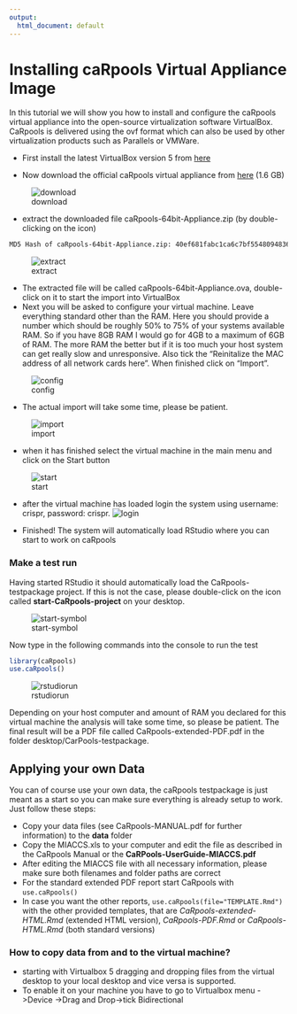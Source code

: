 ```yaml
---
output:
  html_document: default
---
```

# Installing caRpools Virtual Appliance Image

In this tutorial we will show you how to install and configure the caRpools virtual appliance into the open-source virtualization software VirtualBox. CaRpools is delivered using the ovf format which can also be used by other virtualization products such as Parallels or VMWare.
 
* First install the latest VirtualBox version 5 from [here](https://www.virtualbox.org)

* Now download the official caRpools virtual appliance from [here](http://www.dkfz.de/signaling/caRpools/caRpools-64bit-Appliance.zip) (1.6 GB)  

![download](./pictures/download.png)

* extract the downloaded file caRpools-64bit-Appliance.zip (by double-clicking on the icon)

```bash
MD5 Hash of caRpools-64bit-Appliance.zip: 40ef681fabc1ca6c7bf5548094836bb2  		
```
![extract](./pictures/extract.png)

* The extracted file will be called caRpools-64bit-Appliance.ova, double-click on it to start the import into VirtualBox
* Next you will be asked to configure your virtual machine. Leave everything standard other than the RAM. Here you should provide a number which should be roughly 50% to 75% of your systems available RAM. So if you have 8GB RAM I would go for 4GB to a maximum of 6GB of RAM. The more RAM the better but if it is too much your host system can get really slow and unresponsive. Also tick the "Reinitalize the MAC address of all network cards here". When finished click on "Import".

![config](./pictures/configure-appliance.png)

* The actual import will take some time, please be patient.

![import](./pictures/import-progress.png)

* when it has finished select the virtual machine in the main menu and click on the Start button

![start](./pictures/start-button.png)

* after the virtual machine has loaded login the system using username: crispr, password: crispr. 
![login](./pictures/login.png)

* Finished!  The system will automatically load RStudio where you can start to work on caRpools

### Make a test run
Having started RStudio it should automatically load the CaRpools-testpackage project. If this is not the case, please double-click on the icon called **start-CaRpools-project** on your desktop.

![start-symbol](./pictures/start-symbol.png)

Now type in the following commands into the console to run the test

```R
library(caRpools)
use.caRpools()
```

![rstudiorun](./pictures/rstudio.png)

Depending on your host computer and amount of RAM you declared for this virtual machine the analysis will take some time, so please be patient.
The final result will be a PDF file called CaRpools-extended-PDF.pdf in the folder desktop/CarPools-testpackage.

## Applying your own Data

You can of course use your own data, the caRpools testpackage is just meant as a start so you can make sure everything is already setup to work.  
Just follow these steps:  

* Copy your data files (see CaRpools-MANUAL.pdf for further information) to the __data__ folder
* Copy the MIACCS.xls to your computer and edit the file as described in the CaRpools Manual or the __CaRPools-UserGuide-MIACCS.pdf__
* After editing the MIACCS file with all necessary information, please make sure both filenames and folder paths are correct
* For the standard extended PDF report start CaRpools with `use.caRpools()`
* In case you want the other reports, `use.caRpools(file="TEMPLATE.Rmd")` with the other provided templates, that are _CaRpools-extended-HTML.Rmd_ (extended HTML version), _CaRpools-PDF.Rmd_ or _CaRpools-HTML.Rmd_ (both standard versions)

### How to copy data from and to the virtual machine?
* starting with Virtualbox 5 dragging and dropping files from the virtual desktop to your local desktop and vice versa is supported.
* To enable it on your machine you have to go to Virtualbox menu ->Device ->Drag and Drop->tick Bidirectional


